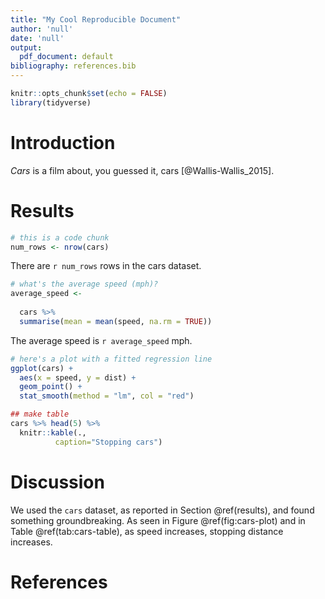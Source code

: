 ```yaml
---
title: "My Cool Reproducible Document"
author: 'null'
date: 'null'
output:
  pdf_document: default
bibliography: references.bib
---
```


<!-- (task 1) add "very cool" to title, add author, and add your institution in date -->

<!-- (task 2) knit to PDF, then knit to HTML -->

```r
knitr::opts_chunk$set(echo = FALSE)
library(tidyverse)
```

# Introduction

<!-- (task 3) Add a sentence that includes an emphasis and a reference (in parentheses) to Wallis-Wallis_2015 -->

*Cars* is a film about, you guessed it, cars [@Wallis-Wallis_2015]. 

# Results

<!-- (task 4) calculate the number of rows in the dataset cars and save as object -->

```r
# this is a code chunk
num_rows <- nrow(cars)
```

<!-- (task 5) Report the number of rows in a sentence -->

There are `r num_rows` rows in the cars dataset.

<!-- (task 6) Calculate and report the average speed (in mph) of the cars -->

```r
# what's the average speed (mph)?
average_speed <- 
  
  cars %>%
  summarise(mean = mean(speed, na.rm = TRUE))
```

The average speed is `r average_speed` mph.

<!-- (task 7) Plot speed against distance (extension: add a regression line) -->
<!-- (task 8) Add caption -->
<!-- (task 9) Hide any messages (hint: it's code chunk option) -->

```r
# here's a plot with a fitted regression line
ggplot(cars) +
  aes(x = speed, y = dist) +
  geom_point() +
  stat_smooth(method = "lm", col = "red")
```

<!-- (task 10) Print a table of the first five rows of the cars dataset, and include a caption (hint: use kable from knitr) -->

```r
## make table
cars %>% head(5) %>%
  knitr::kable(.,
          caption="Stopping cars")
```

# Discussion

<!-- (task 11) the `bookdown` package helps with cross-referencing, so change output in YAML to "bookdown::pdf_document2"
<!-- (task 12) write a sentence that cross references both results section, the figure, and the table -->

We used the `cars` dataset, as reported in Section \@ref(results), and found something groundbreaking. As seen in Figure \@ref(fig:cars-plot) and in Table \@ref(tab:cars-table), as speed increases, stopping distance increases.

<!-- Additional tasks: 

- Think of a recent paper you like: find a citation for it online, add it to the bib file, and reference it in the text above.

- Change the citation style (hint: use "csl: apa.csl" in YAML; what do you notice?)

- Add an image of a car
# knitr::include_graphics("car-picture.jpg")

- Adjust the directory structure, and the relevant commands, so that i) "car-picture.jpg" is in a separate "figures" folder and ii) "references.bib" is in a separate "references" folder.

- Check out: citr, pandoc, papaja, and see if you can make fancier adjustments to your file

-->

# References